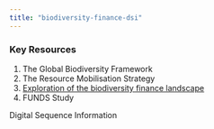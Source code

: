 ```yaml
---
title: "biodiversity-finance-dsi"
---
```


### Key Resources

1.  The Global Biodiversity Framework
2.  The Resource Mobilisation Strategy
3.  [Exploration of the biodiversity finance landscape](https://www.cbd.int/doc/c/e761/abc8/a3a6b3d8c118f389ac6b8d8c/sbi-04-inf-10-en.pdf)
4.  FUNDS Study

Digital Sequence Information
